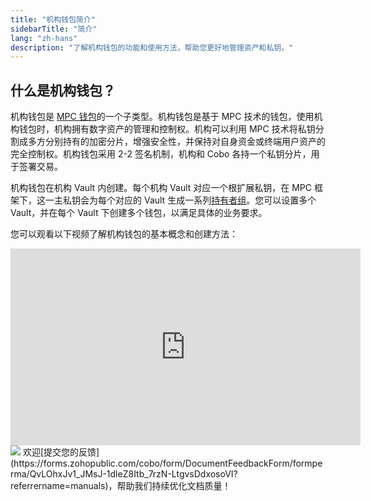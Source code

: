 ```yaml
---
title: "机构钱包简介"
sidebarTitle: "简介"
lang: "zh-hans"
description: "了解机构钱包的功能和使用方法，帮助您更好地管理资产和私钥。"
---
```


## 什么是机构钱包？

机构钱包是 [MPC 钱包](/en/portal/mpc-wallets/introduction)的一个子类型。机构钱包是基于 MPC 技术的钱包，使用机构钱包时，机构拥有数字资产的管理和控制权。机构可以利用 MPC 技术将私钥分割成多方分别持有的加密分片，增强安全性，并保持对自身资金或终端用户资产的完全控制权。机构钱包采用 2-2 签名机制，机构和 Cobo 各持一个私钥分片，用于签署交易。

机构钱包在机构 Vault 内创建。每个机构 Vault 对应一个根扩展私钥，在 MPC 框架下，这一主私钥会为每个对应的 Vault 生成一系列[持有者组](/cn/portal/mpc-wallets/ocw/holder-group-overview)。您可以设置多个 Vault，并在每个 Vault 下创建多个钱包，以满足具体的业务要求。

您可以观看以下视频了解机构钱包的基本概念和创建方法：
<iframe width="560" height="315" src="https://www.youtube.com/embed/ELPC9_VP8tA?si=_augjNzp2oIzbliq" title="YouTube video player" frameborder="0" allow="accelerometer; autoplay; clipboard-write; encrypted-media; gyroscope; picture-in-picture; web-share" referrerpolicy="strict-origin-when-cross-origin" allowfullscreen></iframe>

<img src="/cn/images/mpc-wallet/OCW.svg"/>
<Tip>欢迎[提交您的反馈](https://forms.zohopublic.com/cobo/form/DocumentFeedbackForm/formperma/QvLOhxJv1_JMsJ-1dleZ8Itb_7rzN-LtgvsDdxosoVI?referrername=manuals)，帮助我们持续优化文档质量！</Tip>